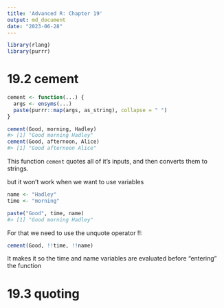 ```yaml
---
title: 'Advanced R: Chapter 19'
output: md_document
date: "2023-06-28"
---
```


```r
library(rlang)
library(purrr)
```

# 19.2 cement

```r
cement <- function(...) {
  args <- ensyms(...)
  paste(purrr::map(args, as_string), collapse = " ")
}

cement(Good, morning, Hadley)
#> [1] "Good morning Hadley"
cement(Good, afternoon, Alice)
#> [1] "Good afternoon Alice"
```

This function `cement` quotes all of it's inputs, and then converts them to 
strings.

but it won't work when we want to use variables

```r
name <- "Hadley"
time <- "morning"

paste("Good", time, name)
#> [1] "Good morning Hadley"
```

For that we need to use the unquote operator !!:

```r
cement(Good, !!time, !!name)
```


It makes it so the time and name variables are evaluated before "entering" the
function

# 19.3 quoting

